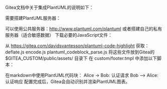 Gitea文档中关于集成PlantUML的说明如下：

需要搭建PlantUML服务器：

可以使用公共服务器：http://www.plantuml.com/plantuml
或者搭建自己的私有服务器（适合敏感数据）
下载必要的JavaScript文件：

从 https://gitea.com/davidsvantesson/plantuml-code-highlight 获取：
deflate.js
encode.js
plantuml_codeblock_parse.js
将这些文件放到Gitea的 $GITEA_CUSTOM/public/assets/ 目录下
在 custom/footer.tmpl 中添加以下脚本：

<script>
  $(async () => {
    if (!$('.language-plantuml').length) return;
    await Promise.all([
      $.getScript('https://你的gitea服务器地址/assets/deflate.js'),
      $.getScript('https://你的gitea服务器地址/assets/encode.js'),
      $.getScript('https://你的gitea服务器地址/assets/plantuml_codeblock_parse.js'),
    ]);
    // 替换为你的plantuml服务器地址
    parsePlantumlCodeBlocks("https://www.plantuml.com/plantuml"); 
  });
</script>
在markdown中使用PlantUML代码块：
Alice -> Bob: 认证请求
Bob --> Alice: 认证响应
配置完成后，Gitea会自动识别并渲染PlantUML图表。